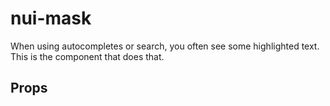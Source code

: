 
<Meta of={MaskStories} />

# nui-mask

When using autocompletes or search, you often see some highlighted text. This is the component that does that.

<Primary />

## Props

<Controls />
